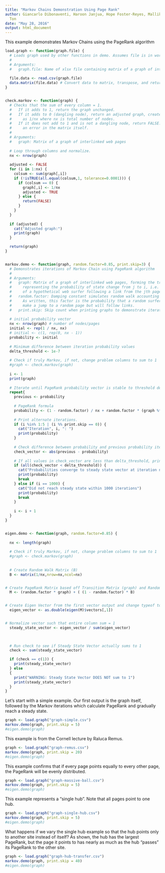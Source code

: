 ```yaml
---
title: "Markov Chains Demonstration Using Page Rank"
author: Giancarlo Dibonaventi, Haroon Janjua, Hope Foster-Reyes, Mallika Thanky, Ethan
  Ton
date: "May 28, 2016"
output: html_document
---
```


This example demonstrates Markov Chains using the PageRank algorithm

```r
load.graph <- function(graph.file) {
  # Loads graph used by other functions in demo. Assumes file is in working directory.
  #
  # Arguments:
  #   graph.file: Name of xlsx file containing matrix of a graph of interlinked web pages.
  
  file.data <- read.csv(graph.file) 
  data.matrix(file.data) # Convert data to matrix, transpose, and return
}


check.markov <- function(graph) {
  # Checks that the sum of every column = 1. 
  #   If it adds to 1, return the graph unchanged.
  #   If it adds to 0 (dangling node), return an adjusted graph, create each value 
  #     as 1/nx where nx is total number of nodes. 
  #   If it does not add to 1 and is not a dangling node, return FALSE. This represents
  #     an error in the matrix itself.
  #
  # Arguments:
  #   graph: Matrix of a graph of interlinked web pages
  
  # Loop through columns and normalize.
  nx <- nrow(graph)
  
  adjusted <- FALSE
  for (i in 1:nx) { 
    colsum <- sum(graph[,i])
    if (!isTRUE(all.equal(colsum,1, tolerance=0.0001))) { 
      if (colsum == 0) {
        graph[,i] <- 1/nx 
        adjusted <- TRUE
      } else {
        return(FALSE)
      }
    }
  }
  
  if (adjusted) {
    cat("Adjusted graph:")
    print(graph)
  }

  return(graph)
}


markov.demo <- function(graph, random.factor=0.85, print.skip=3) {
  # Demonstrates iterations of Markov Chain using PageRank algorithm
  #
  # Arguments: 
  #   graph: Matrix of a graph of interlinked web pages, forming the transition matrix
  #     representing the probability of state change from j to i, i.e. the probability
  #     of a hypothetical web surfer following a link from the jth page to the ith page.
  #   random.factor: Damping constant simulates random walk accounting for isolated pages.
  #     As written, this factor is the probability that a random surfer will *not*
  #     make a jump to a random page but will follow links.
  #   print.skip: Skip count when printing graphs to demonstrate iterations.
  
  # initial probability vector
  nx <- nrow(graph) # number of nodes/pages
  initial <- rep(1 / nx, nx)
  # initial <- c(1, rep(0, nx - 1))
  probability <- initial
  
  # Minimum difference between iteration probability values
  delta_threshold <- 1e-7
  
  # Check if truly Markov, if not, change problem columns to sum to 1
  #graph <- check.markov(graph)
  
  i <- 1
  print(graph)
  
  # Iterate until PageRank probability vector is stable to threshold delta
  repeat{
    previous <- probability
    
    # PageRank formula
    probability <- (1 - random.factor) / nx + random.factor * (graph %*% probability)
    
    # Print alternate iterations.
    if (i %in% 1:5 | (i %% print.skip == 0)) {
      cat("Iteration", i, ": ")
      print(probability)
    }
    
    # Check difference between probability and previous probability iteration.
    check_vector <- abs(previous - probability)
    
    # If all values in check_vector are less than delta_threshold, print result and end.
    if (all(check_vector < delta_threshold)) {
      cat("Probabilities converge to steady state vector at iteration number", i, ": ")
      print(probability)
      break      
    } else if (i == 1000) {
      cat("Did not reach steady state within 1000 iterations")
      print(probability)
      break
    }
    
    i <- i + 1
  }
}


eigen.demo <- function(graph, random.factor=0.85) {
  
  nx <- length(graph)
  
  # Check if truly Markov, if not, change problem columns to sum to 1
  #graph <- check.markov(graph)
  
  
  # Create Random Walk Matrix (B) 
  B <- matrix(1/nx,nrow=nx,ncol=nx) 


# Create PageRank Matrix based off Transition Matrix (graph) and Random Walk Matrix (B) 
  M <- (random.factor * graph) + ( (1 - random.factor) * B) 


# Create Eigen Vector from the first vector output and change typeof to double (by default, it is complex type) 
  eigen_vector <- as.double(eigen(M)$vectors[,1]) 


# Normalize vector such that entire column sum = 1 
  steady_state_vector <- eigen_vector / sum(eigen_vector) 

  
  
  # Run check to see if Steady State Vector actually sums to 1 
  check <- sum(steady_state_vector) 

  if (check == c(1)) { 
    print(steady_state_vector) 
  } else  
  { 
    print("WARNING: Steady State Vector DOES NOT sum to 1") 
    print(steady_state_vector)
  } 
}
```

Let's start with a simple example. Our first output is the graph itself, followed by the Markov iterations which calculate PageRank and gradually reach a steady state.

```r
graph <- load.graph("graph-simple.csv")
markov.demo(graph, print.skip = 5)
#eigen.demo(graph)
```

This example is from the Cornell lecture by Raluca Remus.

```r
graph <- load.graph("graph-remus.csv")
markov.demo(graph, print.skip = 20)
#eigen.demo(graph)
```

This example confirms that if every page points equally to every other page, the PageRank will be evenly distributed.

```r
graph <- load.graph("graph-massive-ball.csv")
markov.demo(graph, print.skip = 5)
#eigen.demo(graph)
```

This example represents a "single hub". Note that all pages point to one hub.

```r
graph <- load.graph("graph-single-hub.csv")
markov.demo(graph, print.skip = 5)
#eigen.demo(graph)
```

What happens if we vary the single hub example so that the hub points only to another site instead of itself? As shown, the hub has the largest PageRank, but the page it points to has nearly as much as the hub "passes" its PageRank to the other site.

```r
graph <- load.graph("graph-hub-transfer.csv")
markov.demo(graph, print.skip = 40)
#eigen.demo(graph)
```
